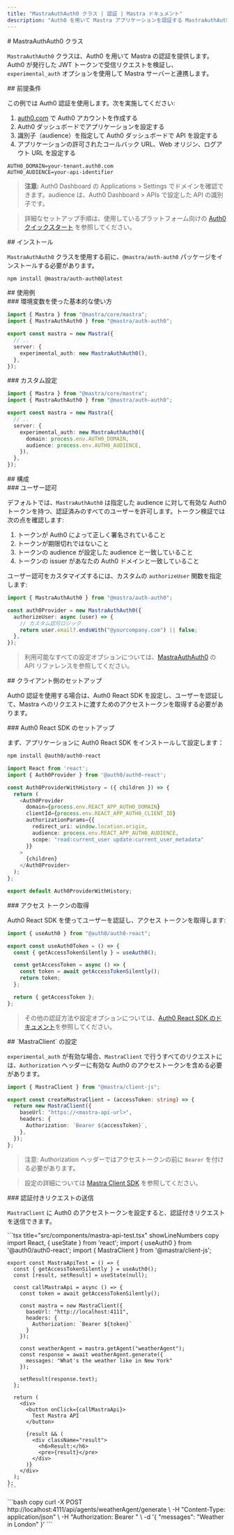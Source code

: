 ```yaml
---
title: "MastraAuthAuth0 クラス | 認証 | Mastra ドキュメント"
description: "Auth0 を用いて Mastra アプリケーションを認証する MastraAuthAuth0 クラスのドキュメント。"
---
```




<div id="mastraauthauth0-class">
  # MastraAuthAuth0 クラス
</div>

`MastraAuthAuth0` クラスは、Auth0 を用いて Mastra の認証を提供します。Auth0 が発行した JWT トークンで受信リクエストを検証し、`experimental_auth` オプションを使用して Mastra サーバーと連携します。

<div id="prerequisites">
  ## 前提条件
</div>

この例では Auth0 認証を使用します。次を実施してください:

1. [auth0.com](https://auth0.com/) で Auth0 アカウントを作成する
2. Auth0 ダッシュボードでアプリケーションを設定する
3. 識別子（audience）を指定して Auth0 ダッシュボードで API を設定する
4. アプリケーションの許可されたコールバック URL、Web オリジン、ログアウト URL を設定する

```env title=".env" copy
AUTH0_DOMAIN=your-tenant.auth0.com
AUTH0_AUDIENCE=your-api-identifier
```

> **注意:** Auth0 Dashboard の Applications &gt; Settings でドメインを確認できます。audience は、Auth0 Dashboard &gt; APIs で設定した API の識別子です。

> 詳細なセットアップ手順は、使用しているプラットフォーム向けの [Auth0 クイックスタート](https://auth0.com/docs/quickstarts) を参照してください。


<div id="installation">
  ## インストール
</div>

`MastraAuthAuth0` クラスを使用する前に、`@mastra/auth-auth0` パッケージをインストールする必要があります。

```bash copy
npm install @mastra/auth-auth0@latest
```


<div id="usage-examples">
  ## 使用例
</div>

<div id="basic-usage-with-environment-variables">
  ### 環境変数を使った基本的な使い方
</div>

```typescript {2,7} title="src/mastra/index.ts" showLineNumbers copy
import { Mastra } from "@mastra/core/mastra";
import { MastraAuthAuth0 } from "@mastra/auth-auth0";

export const mastra = new Mastra({
  // ..
  server: {
    experimental_auth: new MastraAuthAuth0(),
  },
});
```


<div id="custom-configuration">
  ### カスタム設定
</div>

```typescript {2,7-10} title="src/mastra/index.ts" showLineNumbers copy
import { Mastra } from "@mastra/core/mastra";
import { MastraAuthAuth0 } from "@mastra/auth-auth0";

export const mastra = new Mastra({
  // ..
  server: {
    experimental_auth: new MastraAuthAuth0({
      domain: process.env.AUTH0_DOMAIN,
      audience: process.env.AUTH0_AUDIENCE,
    }),
  },
});
```


<div id="configuration">
  ## 構成
</div>

<div id="user-authorization">
  ### ユーザー認可
</div>

デフォルトでは、`MastraAuthAuth0` は指定した audience に対して有効な Auth0 トークンを持つ、認証済みのすべてのユーザーを許可します。トークン検証では次の点を確認します:

1. トークンが Auth0 によって正しく署名されていること
2. トークンが期限切れではないこと
3. トークンの audience が設定した audience と一致していること
4. トークンの issuer があなたの Auth0 ドメインと一致していること

ユーザー認可をカスタマイズするには、カスタムの `authorizeUser` 関数を指定します:

```typescript title="src/mastra/auth.ts" showLineNumbers copy
import { MastraAuthAuth0 } from "@mastra/auth-auth0";

const auth0Provider = new MastraAuthAuth0({
  authorizeUser: async (user) => {
    // カスタム認可ロジック
    return user.email?.endsWith("@yourcompany.com") || false;
  },
});
```

> 利用可能なすべての設定オプションについては、[MastraAuthAuth0](/reference/auth/auth0) の API リファレンスを参照してください。


<div id="client-side-setup">
  ## クライアント側のセットアップ
</div>

Auth0 認証を使用する場合は、Auth0 React SDK を設定し、ユーザーを認証して、Mastra へのリクエストに渡すためのアクセストークンを取得する必要があります。

<div id="setting-up-auth0-react-sdk">
  ### Auth0 React SDK のセットアップ
</div>

まず、アプリケーションに Auth0 React SDK をインストールして設定します：

```bash copy
npm install @auth0/auth0-react
```

```typescript title="src/auth0-provider.tsx" showLineNumbers copy
import React from 'react';
import { Auth0Provider } from '@auth0/auth0-react';

const Auth0ProviderWithHistory = ({ children }) => {
  return (
    <Auth0Provider
      domain={process.env.REACT_APP_AUTH0_DOMAIN}
      clientId={process.env.REACT_APP_AUTH0_CLIENT_ID}
      authorizationParams={{
        redirect_uri: window.location.origin,
        audience: process.env.REACT_APP_AUTH0_AUDIENCE,
        scope: "read:current_user update:current_user_metadata"
      }}
    >
      {children}
    </Auth0Provider>
  );
};

export default Auth0ProviderWithHistory;
```


<div id="retrieving-access-tokens">
  ### アクセス トークンの取得
</div>

Auth0 React SDK を使ってユーザーを認証し、アクセス トークンを取得します:

```typescript title="lib/auth.ts" showLineNumbers copy
import { useAuth0 } from "@auth0/auth0-react";

export const useAuth0Token = () => {
  const { getAccessTokenSilently } = useAuth0();

  const getAccessToken = async () => {
    const token = await getAccessTokenSilently();
    return token;
  };

  return { getAccessToken };
};
```

> その他の認証方法や設定オプションについては、[Auth0 React SDK のドキュメント](https://auth0.com/docs/libraries/auth0-react)を参照してください。


<div id="configuring-mastraclient">
  ## `MastraClient` の設定
</div>

`experimental_auth` が有効な場合、`MastraClient` で行うすべてのリクエストには、`Authorization` ヘッダーに有効な Auth0 のアクセストークンを含める必要があります。

```typescript title="lib/mastra/mastra-client.ts" showLineNumbers copy
import { MastraClient } from "@mastra/client-js";

export const createMastraClient = (accessToken: string) => {
  return new MastraClient({
    baseUrl: "https://<mastra-api-url>",
    headers: {
      Authorization: `Bearer ${accessToken}`,
    },
  });
};
```

> 注意: Authorization ヘッダーではアクセストークンの前に `Bearer` を付ける必要があります。

> 設定の詳細については [Mastra Client SDK](/docs/server-db/mastra-client) を参照してください。


<div id="making-authenticated-requests">
  ### 認証付きリクエストの送信
</div>

`MastraClient` に Auth0 のアクセストークンを設定すると、認証付きリクエストを送信できます。

<Tabs>
  <TabItem value="react" label="React">
    ```tsx title="src/components/mastra-api-test.tsx" showLineNumbers copy
    import React, { useState } from 'react';
    import { useAuth0 } from '@auth0/auth0-react';
    import { MastraClient } from '@mastra/client-js';

    export const MastraApiTest = () => {
      const { getAccessTokenSilently } = useAuth0();
      const [result, setResult] = useState(null);

      const callMastraApi = async () => {
        const token = await getAccessTokenSilently();

        const mastra = new MastraClient({
          baseUrl: "http://localhost:4111",
          headers: {
            Authorization: `Bearer ${token}`
          }
        });

        const weatherAgent = mastra.getAgent("weatherAgent");
        const response = await weatherAgent.generate({
          messages: "What's the weather like in New York"
        });

        setResult(response.text);
      };

      return (
        <div>
          <button onClick={callMastraApi}>
            Test Mastra API
          </button>

          {result && (
            <div className="result">
              <h6>Result:</h6>
              <pre>{result}</pre>
            </div>
          )}
        </div>
      );
    };
    ```
  </TabItem>
  <TabItem value="curl" label="cURL">
    ```bash copy
    curl -X POST http://localhost:4111/api/agents/weatherAgent/generate \
      -H "Content-Type: application/json" \
      -H "Authorization: Bearer <your-auth0-access-token>" \
      -d '{
        "messages": "Weather in London"
      }'
    ```
  </TabItem>
</Tabs>